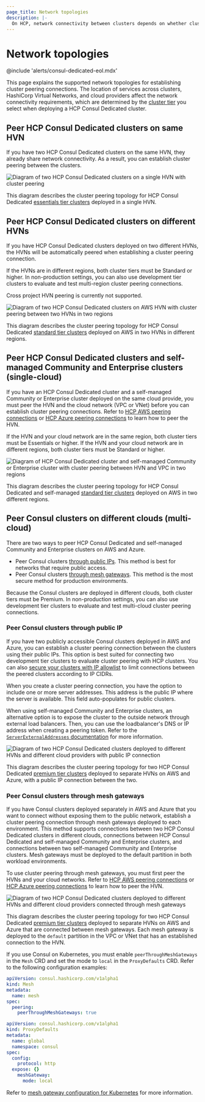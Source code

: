 ```yaml
---
page_title: Network topologies 
description: |- 
  On HCP, network connectivity between clusters depends on whether clusters are deployed to the same HVN, same cloud environment, or different cloud environments. Learn about the supported network topologies and their requirements.
---
```


# Network topologies

@include 'alerts/consul-dedicated-eol.mdx'

This page explains the supported network topologies for establishing cluster peering connections. The location of services across clusters, HashiCorp Virtual Networks, and cloud providers affect the network connectivity requirements, which are determined by the [cluster tier](/hcp/docs/consul/concepts/cluster-tiers) you select when deploying a HCP Consul Dedicated cluster.

## Peer HCP Consul Dedicated clusters on same HVN

If you have two HCP Consul Dedicated clusters on the same HVN, they already share network connectivity. As a result, you can establish cluster peering between the clusters.

![Diagram of two HCP Consul Dedicated clusters on a single HVN with cluster peering](/img/docs/consul/cluster-tiers/two-hcp-managed-one-hvn.png)

This diagram describes the cluster peering topology for HCP Consul Dedicated [essentials tier clusters](/hcp/docs/consul/concepts/cluster-tiers#essentials-tier) deployed in a single HVN.

## Peer HCP Consul Dedicated clusters on different HVNs

If you have HCP Consul Dedicated clusters deployed on two different HVNs, the HVNs will be automatically peered when establishing a cluster peering connection.

If the HVNs are in different regions, both cluster tiers must be Standard or higher. In non-production settings, you can also use development tier clusters to evaluate and test multi-region cluster peering connections.

<Note>

Cross project HVN peering is currently not supported.

</Note>

![Diagram of two HCP Consul Dedicated clusters on AWS HVN with cluster peering between two HVNs in two regions](/img/docs/consul/cluster-tiers/two-hcp-managed-two-regions-hvns.png)

This diagram describes the cluster peering topology for HCP Consul Dedicated [standard tier clusters](/hcp/docs/consul/concepts/cluster-tiers#standard-tier) deployed on AWS in two HVNs in different regions.

## Peer HCP Consul Dedicated clusters and self-managed Community and Enterprise clusters (single-cloud)

If you have an HCP Consul Dedicated cluster and a self-managed Community or Enterprise cluster deployed on the same cloud provide, you must peer the HVN and the cloud network (VPC or VNet) before you can establish cluster peering connections. Refer to [HCP AWS peering connections](/hcp/docs/hcp/network/hvn-aws/hvn-peering) or [HCP Azure peering connections](/hcp/docs/hcp/network/hvn-azure/hvn-peering) to learn how to peer the HVN.

If the HVN and your cloud network are in the same region, both cluster tiers must be Essentials or higher. If the HVN and your cloud network are in different regions, both cluster tiers must be Standard or higher.

![Diagram of HCP Consul Dedicated cluster and self-managed Community or Enterprise cluster with cluster peering between HVN and VPC in two regions](/img/docs/consul/cluster-tiers/hcp-managed-self-managed-two-regions-one-cloud.png)

This diagram describes the cluster peering topology for HCP Consul Dedicated and self-managed [standard tier clusters](/hcp/docs/consul/concepts/cluster-tiers#standard-tier) deployed on AWS in two different regions.

## Peer Consul clusters on different clouds (multi-cloud)

There are two ways to peer HCP Consul Dedicated and self-managed Community and Enterprise clusters on AWS and Azure.

- Peer Consul clusters [through public IPs](#peer-consul-clusters-through-public-ip). This method is best for networks that require public access.
- Peer Consul clusters [through mesh gateways](#peer-consul-clusters-through-mesh-gateways). This method is the most secure method for production environments.

Because the Consul clusters are deployed in different clouds, both cluster tiers must be Premium. In non-production settings, you can also use development tier clusters to evaluate and test multi-cloud cluster peering connections.

### Peer Consul clusters through public IP

If you have two publicly accessible Consul clusters deployed in AWS and Azure, you can establish a cluster peering connection between the clusters using their public IPs. This option is best suited for connecting two development tier clusters to evaluate cluster peering with HCP clusters. You can also [secure your clusters with IP allowlist](/hcp/docs/consul/extend/cluster-peering/establish#secure-access-with-ip-allowlist) to limit connections between the peered clusters according to IP CIDRs.

When you create a cluster peering connection, you have the option to include one or more server addresses. This address is the public IP where the server is available. This field auto-populates for public clusters.

When using self-managed Community and Enterprise clusters, an alternative option is to expose the cluster to the outside network through external load balancers. Then, you can use the loadbalancer's DNS or IP address when creating a peering token. Refer to the [`ServerExternalAddresses` documentation](/consul/api-docs/peering#serverexternaladdresses) for more information.

![Diagram of two HCP Consul Dedicated clusters deployed to different HVNs and different cloud providers with public IP connection](/img/docs/consul/cluster-tiers/two-hcp-managed-two-cloud-public-ip.png)

This diagram describes the cluster peering topology for two HCP Consul Dedicated [premium tier clusters](/hcp/docs/consul/concepts/cluster-tiers#premium-tier) deployed to separate HVNs on AWS and Azure, with a public IP connection between the two.

### Peer Consul clusters through mesh gateways

If you have Consul clusters deployed separately in AWS and Azure that you want to connect without exposing them to the public network, establish a cluster peering connection through mesh gateways deployed to each environment. This method supports connections between two HCP Consul Dedicated clusters in different clouds, connections between HCP Consul Dedicated and self-managed Community and Enterprise clusters, and connections between two self-managed Community and Enterprise clusters. Mesh gateways must be deployed to the default partition in both workload environments.

To use cluster peering through mesh gateways, you must first peer the HVNs and your cloud networks. Refer to [HCP AWS peering connections](/hcp/docs/hcp/network/hvn-aws/hvn-peering) or [HCP Azure peering connections](/hcp/docs/hcp/network/hvn-azure/hvn-peering) to learn how to peer the HVN.

![Diagram of two HCP Consul Dedicated clusters deployed to different HVNs and different cloud providers connected through mesh gateways](/img/docs/consul/cluster-tiers/two-hcp-managed-two-cloud-mesh-gateway.png)

This diagram describes the cluster peering topology for two HCP Consul Dedicated [premium tier clusters](/hcp/docs/consul/concepts/cluster-tiers#premium-tier) deployed to separate HVNs on AWS and Azure that are connected between mesh gateways. Each mesh gateway is deployed to the `default` partition in the VPC or VNet that has an established connection to the HVN.

If you use Consul on Kubernetes, you must enable `peerThroughMeshGateways` in the `Mesh` CRD and set the mode to `local` in the `ProxyDefaults` CRD. Refer to the following configuration examples:

<CodeBlockConfig filename="mesh.yaml">

```yaml
apiVersion: consul.hashicorp.com/v1alpha1
kind: Mesh
metadata:
  name: mesh
spec:
  peering:
    peerThroughMeshGateways: true
```

</CodeBlockConfig>

<CodeBlockConfig filename="proxydefaults.yaml">

```yaml
apiVersion: consul.hashicorp.com/v1alpha1
kind: ProxyDefaults
metadata:
  name: global
  namespace: consul
spec:
  config:
    protocol: http
  expose: {}
    meshGateway:
      mode: local
```

</CodeBlockConfig>

Refer to [mesh gateway configuration for Kubernetes](/consul/docs/k8s/connect/cluster-peering/tech-specs#mesh-gateway-configuration-for-kubernetes) for more information.
